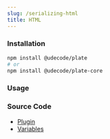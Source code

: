 ```yaml
---
slug: /serializing-html
title: HTML
---
```


### Installation

```bash npm2yarn
npm install @udecode/plate
# or
npm install @udecode/plate-core
```

### Usage


<SerializingHtmlSandpack />

### Source Code

- [Plugin](https://github.com/udecode/plate/blob/main/packages/core/src/plugins/html-deserializer/createDeserializeHtmlPlugin.ts)
- [Variables](https://github.com/udecode/plate/blob/main/examples/src)
